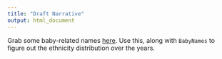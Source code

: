 ```yaml
---
title: "Draft Narrative"
output: html_document
---
```


Grab some baby-related names [here](http://baby-names.familyeducation.com/browse/origin/african).  Use this, along with `BabyNames` to figure out the ethnicity distribution over the years.

